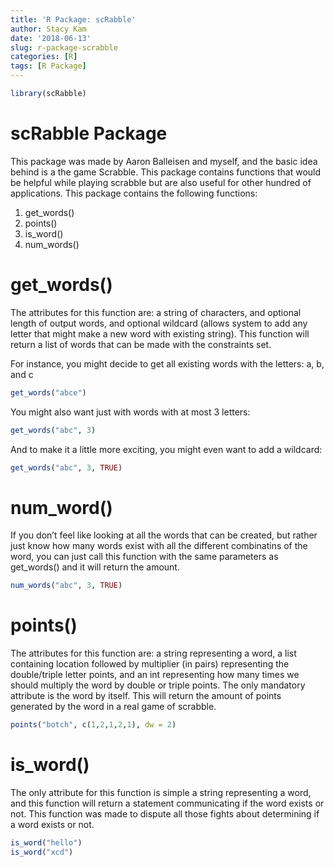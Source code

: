 ```yaml
---
title: 'R Package: scRabble'
author: Stacy Kam
date: '2018-06-13'
slug: r-package-scrabble
categories: [R]
tags: [R Package]
---
```

 
```r
library(scRabble)
```

# scRabble Package

This package was made by Aaron Balleisen and myself, and the basic idea behind is a the game Scrabble. This package contains functions that would be helpful while playing scrabble but are also useful for other hundred of applications. This package contains the following functions: 

1. get_words()
2. points()
3. is_word()
4. num_words()

# get_words() 

The attributes for this function are: a string of characters, and optional length of output words, and optional wildcard (allows system to add any letter that might make a new word with existing string). This function will return a list of words that can be made with the constraints set. 

For instance, you might decide to get all existing words with the letters: a, b, and c
```r
get_words("abce")
```

You might also want just with words with at most 3 letters: 
```r
get_words("abc", 3)
```

And to make it a little more exciting, you might even want to add a wildcard: 
```r
get_words("abc", 3, TRUE)
```

# num_word() 

If you don't feel like looking at all the words that can be created, but rather just know how many words exist with all the different combinatins of the word, you can just call this function with the same parameters as get_words() and it will return the amount. 

```r
num_words("abc", 3, TRUE)
```

# points() 

The attributes for this function are: a string representing a word, a list containing location followed by multiplier (in pairs) representing the double/triple letter points, and an int representing how many times we should multiply the word by double or triple points. The only mandatory attribute is the word by itself. This will return the amount of points generated by the word in a real game of scrabble. 

```r
points("botch", c(1,2,1,2,1), dw = 2)
```

# is_word() 

The only attribute for this function is simple a string representing a word, and this function will return a statement communicating if the word exists or not. This function was made to dispute all those fights about determining if a word exists or not. 

```r
is_word("hello")
is_word("xcd")
```
